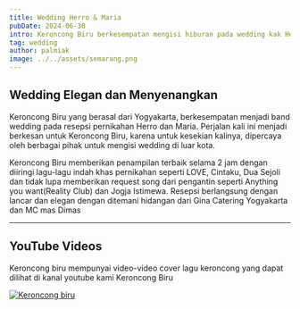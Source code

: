 ```yaml
---
title: Wedding Herro & Maria
pubDate: 2024-06-30
intro: Keroncong Biru berkesempatan mengisi hiburan pada wedding kak Herro dan Maria yang berada di Semarang. Dengan suasana santai dan elegan, acara resepsi berjalan dengan lancar dan menyenangkan!
tag: wedding
author: palmiak
image: ../../assets/semarang.png
---
```


## Wedding Elegan dan Menyenangkan

Keroncong Biru yang berasal dari Yogyakarta, berkesempatan menjadi band wedding pada resepsi pernikahan Herro dan Maria. Perjalan kali ini menjadi berkesan untuk Keroncong Biru, karena untuk kesekian kalinya, dipercaya oleh berbagai pihak untuk mengisi wedding di luar kota.

Keroncong Biru memberikan penampilan terbaik selama 2 jam dengan diiringi lagu-lagu indah khas pernikahan seperti LOVE, Cintaku, Dua Sejoli dan tidak lupa memberikan request song dari pengantin seperti Anything you want(Reality Club) dan Jogja Istimewa. Resepsi berlangsung dengan lancar dan elegan dengan ditemani hidangan dari Gina Catering Yogyakarta dan MC mas Dimas

___
## YouTube Videos

Keroncong biru mempunyai video-video cover lagu keroncong yang dapat dilihat di kanal youtube kami Keroncong Biru


[![Keroncong biru](https://img.youtube.com/vi/NBBEBVRPZTI/maxresdefault.jpg)](https://www.youtube.com/watch?v=NBBEBVRPZTI)
